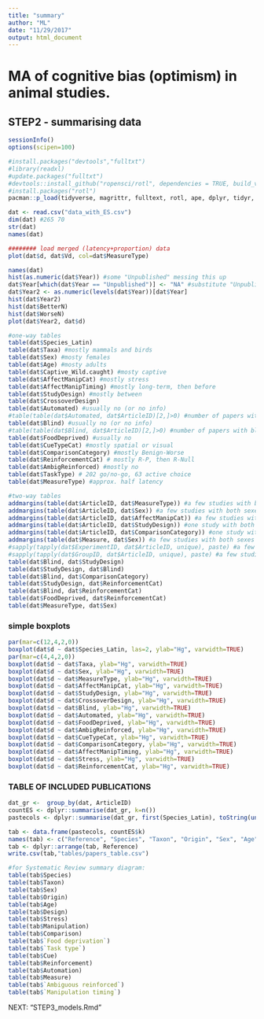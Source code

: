 ```yaml
---
title: "summary"
author: "ML"
date: "11/29/2017"
output: html_document
---
```


# MA of cognitive bias (optimism) in animal studies.

## STEP2 - summarising data

```r
sessionInfo()
options(scipen=100)

#install.packages("devtools","fulltxt")
#library(readxl)
#update.packages("fulltxt")
#devtools::install_github("ropensci/rotl", dependencies = TRUE, build_vignette=TRUE)
#install.packages("rotl")
pacman::p_load(tidyverse, magrittr, fulltext, rotl, ape, dplyr, tidyr, rotl, fulltext, metafor, car)
```

```r
dat <- read.csv("data_with_ES.csv")
dim(dat) #265 70
str(dat)
names(dat)
```


```r
######## load merged (latency+proportion) data
plot(dat$d, dat$Vd, col=dat$MeasureType)
```


```r
names(dat)
hist(as.numeric(dat$Year)) #some "Unpublished" messing this up
dat$Year[which(dat$Year == "Unpublished")] <- "NA" #substitute "Unpublished" with NA
dat$Year2 <- as.numeric(levels(dat$Year))[dat$Year]
hist(dat$Year2)
hist(dat$BetterN)  
hist(dat$WorseN)
plot(dat$Year2, dat$d)
```

```r
#one-way tables
table(dat$Species_Latin)
table(dat$Taxa) #mostly mammals and birds
table(dat$Sex) #mosty females
table(dat$Age) #mosty adults
table(dat$Captive_Wild.caught) #mosty captive
table(dat$AffectManipCat) #mostly stress
table(dat$AffectManipTiming) #mostly long-term, then before
table(dat$StudyDesign) #mostly between
table(dat$CrossoverDesign)
table(dat$Automated) #usually no (or no info)
#table(table(dat$Automated, dat$ArticleID)[2,]>0) #number of papers with automation 6
table(dat$Blind) #usually no (or no info)
#table(table(dat$Blind, dat$ArticleID)[2,]>0) #number of papers with blinding 12
table(dat$FoodDeprived) #usually no
table(dat$CueTypeCat) #mostly spatial or visual
table(dat$ComparisonCategory) #mostly Benign-Worse
table(dat$ReinforcementCat) # mostly R-P, then R-Null
table(dat$AmbigReinforced) #mostly no
table(dat$TaskType) # 202 go/no-go, 63 active choice
table(dat$MeasureType) #approx. half latency

#two-way tables
addmargins(table(dat$ArticleID, dat$MeasureType)) #a few studies with both latency and proportion
addmargins(table(dat$ArticleID, dat$Sex)) #a few studies with both sexes separated
addmargins(table(dat$ArticleID, dat$AffectManipCat)) #a few studies with two types of manipulation
addmargins(table(dat$ArticleID, dat$StudyDesign)) #one study with both within and between subject data
addmargins(table(dat$ArticleID, dat$ComparisonCategory)) #one study with more than one comparison type
addmargins(table(dat$Measure, dat$Sex)) #a few studies with both sexes separated
#sapply(tapply(dat$ExperimentID, dat$ArticleID, unique), paste) #a few studies with more than one experiment
#sapply(tapply(dat$GroupID, dat$ArticleID, unique), paste) #a few studies with more than one group of animals
table(dat$Blind, dat$StudyDesign) 
table(dat$StudyDesign, dat$Blind) 
table(dat$Blind, dat$ComparisonCategory) 
table(dat$StudyDesign, dat$ReinforcementCat) 
table(dat$Blind, dat$ReinforcementCat) 
table(dat$FoodDeprived, dat$ReinforcementCat) 
table(dat$MeasureType, dat$Sex) 
```


### simple boxplots

```r
par(mar=c(12,4,2,0))
boxplot(dat$d ~ dat$Species_Latin, las=2, ylab="Hg", varwidth=TRUE)
par(mar=c(4,4,2,0))
boxplot(dat$d ~ dat$Taxa, ylab="Hg", varwidth=TRUE)
boxplot(dat$d ~ dat$Sex, ylab="Hg", varwidth=TRUE)
boxplot(dat$d ~ dat$MeasureType, ylab="Hg", varwidth=TRUE)
boxplot(dat$d ~ dat$AffectManipCat, ylab="Hg", varwidth=TRUE)
boxplot(dat$d ~ dat$StudyDesign, ylab="Hg", varwidth=TRUE)
boxplot(dat$d ~ dat$CrossoverDesign, ylab="Hg", varwidth=TRUE)
boxplot(dat$d ~ dat$Blind, ylab="Hg", varwidth=TRUE)
boxplot(dat$d ~ dat$Automated, ylab="Hg", varwidth=TRUE)
boxplot(dat$d ~ dat$FoodDeprived, ylab="Hg", varwidth=TRUE)
boxplot(dat$d ~ dat$AmbigReinforced, ylab="Hg", varwidth=TRUE)
boxplot(dat$d ~ dat$CueTypeCat, ylab="Hg", varwidth=TRUE)
boxplot(dat$d ~ dat$ComparisonCategory, ylab="Hg", varwidth=TRUE)
boxplot(dat$d ~ dat$AffectManipTiming, ylab="Hg", varwidth=TRUE)
boxplot(dat$d ~ dat$Stress, ylab="Hg", varwidth=TRUE)
boxplot(dat$d ~ dat$ReinforcementCat, ylab="Hg", varwidth=TRUE)
```


### TABLE OF INCLUDED PUBLICATIONS

```r
dat_gr <-  group_by(dat, ArticleID)
countES <- dplyr::summarise(dat_gr, k=n())
pastecols <- dplyr::summarise(dat_gr, first(Species_Latin), toString(unique(Taxa)), toString(unique(Captive_Wild.caught)), toString(unique(Sex)), toString(unique(Age)), toString(unique(AffectManipCat)), toString(unique(Stress)), toString(unique(AffectManipTiming)), toString(unique(FoodDeprived)), toString(unique(TaskType)),toString(unique(CueTypeCat)),toString(unique(AmbigReinforced)), toString(unique(StudyDesign)), toString(unique(Blind)), toString(unique(Automated)), toString(unique(ComparisonCategory)), toString(unique(ReinforcementCat)), toString(unique(MeasureType)))

tab <- data.frame(pastecols, countES$k)
names(tab) <- c("Reference", "Species", "Taxon", "Origin", "Sex", "Age", "Manipulation", "Stress", "Manipulation timing", "Food deprivation", "Task type","Cue", "Ambiguous reinforced", "Design", "Blinding", "Automation", "Comparison", "Reinforcement", "Measure", "k")
tab <- dplyr::arrange(tab, Reference)
write.csv(tab,"tables/papers_table.csv")

#for Systematic Review summary diagram:
table(tab$Species)
table(tab$Taxon)
table(tab$Sex)
table(tab$Origin)
table(tab$Age)
table(tab$Design)
table(tab$Stress)
table(tab$Manipulation)
table(tab$Comparison)
table(tab$`Food deprivation`)
table(tab$`Task type`)
table(tab$Cue)
table(tab$Reinforcement)
table(tab$Automation)
table(tab$Measure)
table(tab$`Ambiguous reinforced`)
table(tab$`Manipulation timing`)

```



###############################################################################

NEXT: "STEP3_models.Rmd"
